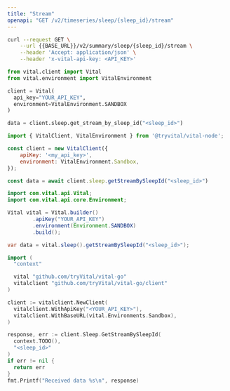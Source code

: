 ```yaml
---
title: "Stream"
openapi: "GET /v2/timeseries/sleep/{sleep_id}/stream"
---
```


<RequestExample>

```bash cURL
curl --request GET \
    --url {{BASE_URL}}/v2/summary/sleep/{sleep_id}/stream \
    --header 'Accept: application/json' \
    --header 'x-vital-api-key: <API_KEY>'
```

```python Python
from vital.client import Vital
from vital.environment import VitalEnvironment

client = Vital(
  api_key="YOUR_API_KEY",
  environment=VitalEnvironment.SANDBOX
)

data = client.sleep.get_stream_by_sleep_id("<sleep_id>")
```

```javascript Node
import { VitalClient, VitalEnvironment } from '@tryvital/vital-node';

const client = new VitalClient({
    apiKey: '<my_api_key>',
    environment: VitalEnvironment.Sandbox,
});

const data = await client.sleep.getStreamBySleepId("<sleep_id>")
```

```java Java
import com.vital.api.Vital;
import com.vital.api.core.Environment;

Vital vital = Vital.builder()
        .apiKey("YOUR_API_KEY")
        .environment(Environment.SANDBOX)
        .build();

var data = vital.sleep().getStreamBySleepId("<sleep_id>");
```

```go Go
import (
  "context"

  vital "github.com/tryVital/vital-go"
  vitalclient "github.com/tryVital/vital-go/client"
)

client := vitalclient.NewClient(
  vitalclient.WithApiKey("<YOUR_API_KEY>"),
  vitalclient.WithBaseURL(vital.Environments.Sandbox),
)

response, err := client.Sleep.GetStreamBySleepId(
  context.TODO(), 
  "<sleep_id>"
)
if err != nil {
  return err
}
fmt.Printf("Received data %s\n", response)
```

</RequestExample>
